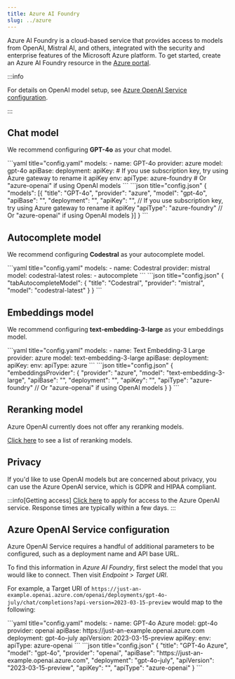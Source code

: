 ```yaml
---
title: Azure AI Foundry
slug: ../azure
---
```



Azure AI Foundry is a cloud-based service that provides access to models from OpenAI, Mistral AI, and others, integrated with the security and enterprise features of the Microsoft Azure platform. To get started, create an Azure AI Foundry resource in the [Azure portal](https://portal.azure.com).

:::info

For details on OpenAI model setup, see [Azure OpenAI Service configuration](#azure-openai-service-configuration).

:::

## Chat model

We recommend configuring **GPT-4o** as your chat model.

<Tabs groupId="config-example">
	<TabItem value="yaml" label="YAML">
	```yaml title="config.yaml"
	models:
	  - name: GPT-4o
	    provider: azure
	    model: gpt-4o
	    apiBase: <YOUR_DEPLOYMENT_BASE>
	    deployment: <YOUR_DEPLOYMENT_NAME>
	    apiKey: <YOUR_AZURE_API_KEY> # If you use subscription key, try using Azure gateway to rename it apiKey
      env:
         apiType: azure-foundry # Or "azure-openai" if using OpenAI models
	```
	</TabItem>
	<TabItem value="json" label="JSON">
  ```json title="config.json"
  {
    "models": [{
        "title": "GPT-4o",
        "provider": "azure",
        "model": "gpt-4o",
        "apiBase": "<YOUR_DEPLOYMENT_BASE>",
        "deployment": "<YOUR_DEPLOYMENT_NAME>",
        "apiKey": "<YOUR_AZURE_API_KEY>", // If you use subscription key, try using Azure gateway to rename it apiKey
        "apiType": "azure-foundry" // Or "azure-openai" if using OpenAI models
    }]
  }
  ```
	</TabItem>
</Tabs>

## Autocomplete model

We recommend configuring **Codestral** as your autocomplete model.

<Tabs groupId="config-example">
	<TabItem value="yaml" label="YAML">
	```yaml title="config.yaml"
  models:
    - name: Codestral
      provider: mistral
      model: codestral-latest
      roles:
        - autocomplete
	```
	</TabItem>
	<TabItem value="json" label="JSON">
	```json title="config.json"
  {
    "tabAutocompleteModel": {
      "title": "Codestral",
      "provider": "mistral",
      "model": "codestral-latest"
    }
  }
	```
	</TabItem>
</Tabs>

## Embeddings model

We recommend configuring **text-embedding-3-large** as your embeddings model.

<Tabs groupId="config-example">
    <TabItem value="yaml" label="YAML">
    ```yaml title="config.yaml"
    models:
      - name: Text Embedding-3 Large
        provider: azure
        model: text-embedding-3-large
        apiBase: <YOUR_DEPLOYMENT_BASE>
        deployment: <YOUR_DEPLOYMENT_NAME>
        apiKey: <YOUR_AZURE_API_KEY>
        env:
          apiType: azure
    ```
    </TabItem>
    <TabItem value="json" label="JSON">
    ```json title="config.json"
    {
      "embeddingsProvider": {
        "provider": "azure",
        "model": "text-embedding-3-large",
        "apiBase": "<YOUR_DEPLOYMENT_BASE>",
        "deployment": "<YOUR_DEPLOYMENT_NAME>",
        "apiKey": "<YOUR_AZURE_API_KEY>",
        "apiType": "azure-foundry" // Or "azure-openai" if using OpenAI models
      }
    }
    ```
    </TabItem>
</Tabs>

## Reranking model

Azure OpenAI currently does not offer any reranking models.

[Click here](../../model-types/reranking.mdx) to see a list of reranking models.

## Privacy

If you'd like to use OpenAI models but are concerned about privacy, you can use the Azure OpenAI service, which is GDPR and HIPAA compliant.

:::info[Getting access]
[Click here](https://azure.microsoft.com/en-us/products/ai-services/openai-service) to apply for access to the Azure OpenAI service. Response times are typically within a few days.
:::

## Azure OpenAI Service configuration

Azure OpenAI Service requires a handful of additional parameters to be configured, such as a deployment name and API base URL.

To find this information in _Azure AI Foundry_, first select the model that you would like to connect. Then visit _Endpoint_ > _Target URI_.

For example, a Target URI of `https://just-an-example.openai.azure.com/openai/deployments/gpt-4o-july/chat/completions?api-version=2023-03-15-preview` would map to the following:

<Tabs groupId="config-example">
	<TabItem value="yaml" label="YAML">
    ```yaml title="config.yaml"
    models:
      - name: GPT-4o Azure
        model: gpt-4o
        provider: openai
        apiBase: https://just-an-example.openai.azure.com
        deployment: gpt-4o-july
        apiVersion: 2023-03-15-preview
        apiKey: <YOUR_AZURE_API_KEY>
        env:
           apiType: azure-openai
    ```
	</TabItem>
	<TabItem value="json" label="JSON">
    ```json title="config.json"
    {
      "title": "GPT-4o Azure",
      "model": "gpt-4o",
      "provider": "openai",
      "apiBase": "https://just-an-example.openai.azure.com",
      "deployment": "gpt-4o-july",
      "apiVersion": "2023-03-15-preview",
      "apiKey": "<YOUR_AZURE_API_KEY>",
      "apiType": "azure-openai"
    }
    ```
	</TabItem>
</Tabs>

